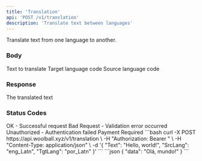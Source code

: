 ```yaml
---
title: 'Translation'
api: 'POST /v1/translation'
description: 'Translate text between languages'
---
```


Translate text from one language to another.

### Body

<ParamField body="Text" type="string" required>
  Text to translate
</ParamField>

<ParamField body="TgtLang" type="string" required>
  Target language code
</ParamField>

<ParamField body="SrcLang" type="string" required>
  Source language code
</ParamField>

### Response

<ResponseField name="data" type="string">
  The translated text
</ResponseField>

### Status Codes

<ResponseField name="200" type="object">
  OK - Successful request
</ResponseField>

<ResponseField name="400" type="object">
  Bad Request - Validation error occurred
</ResponseField>

<ResponseField name="401" type="object">
  Unauthorized - Authentication failed
</ResponseField>

<ResponseField name="402" type="object">
  Payment Required
</ResponseField>

<RequestExample>
```bash
curl -X POST https://api.woolball.xyz/v1/translation \
  -H "Authorization: Bearer <YOUR_API_KEY>" \
  -H "Content-Type: application/json" \
  -d '{
    "Text": "Hello, world!",
    "SrcLang": "eng_Latn",
    "TgtLang": "por_Latn"
  }'
```
</RequestExample>

<ResponseExample>
```json
{
  "data": "Olá, mundo!"
}
```
</ResponseExample>
